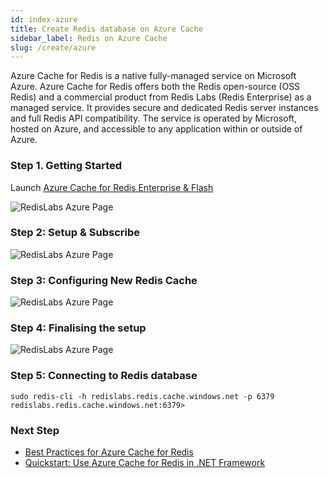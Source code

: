 ```yaml
---
id: index-azure
title: Create Redis database on Azure Cache
sidebar_label: Redis on Azure Cache
slug: /create/azure
---
```


Azure Cache for Redis is a native fully-managed service on Microsoft Azure. Azure Cache for Redis offers both the Redis open-source (OSS Redis) and a commercial product from Redis Labs (Redis Enterprise) as a managed service. It provides secure and dedicated Redis server instances and full Redis API compatibility. The service is operated by Microsoft, hosted on Azure, and accessible to any application within or outside of Azure.



### Step 1. Getting Started 


Launch  [Azure Cache for Redis Enterprise & Flash](https://azuremarketplace.microsoft.com/en-us/marketplace/apps/garantiadata.redis_enterprise_1sp_public_preview?ocid=redisga_redislabs_cloudpartner_cta1) 


![RedisLabs Azure Page](azure1.png) 


### Step 2: Setup & Subscribe

![RedisLabs Azure Page](azure2.png)


### Step 3: Configuring New Redis Cache

![RedisLabs Azure Page](azure3.png)


### Step 4: Finalising the setup

![RedisLabs Azure Page](azure4.png)


### Step 5: Connecting to Redis database

```
sudo redis-cli -h redislabs.redis.cache.windows.net -p 6379
redislabs.redis.cache.windows.net:6379>
```

### Next Step

- [Best Practices for Azure Cache for Redis](https://docs.microsoft.com/en-in/azure/azure-cache-for-redis/cache-best-practices)
- [Quickstart: Use Azure Cache for Redis in .NET Framework](https://docs.microsoft.com/en-us/azure/azure-cache-for-redis/cache-dotnet-how-to-use-azure-redis-cache)
